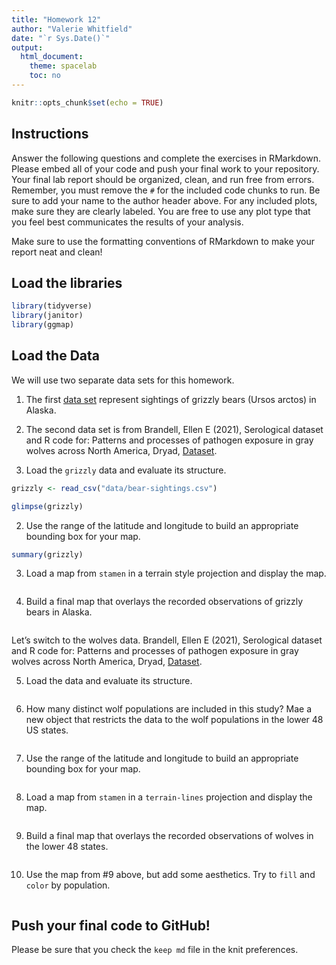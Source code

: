```yaml
---
title: "Homework 12"
author: "Valerie Whitfield"
date: "`r Sys.Date()`"
output:
  html_document:
    theme: spacelab
    toc: no
---
```


```r
knitr::opts_chunk$set(echo = TRUE)
```

## Instructions
Answer the following questions and complete the exercises in RMarkdown. Please embed all of your code and push your final work to your repository. Your final lab report should be organized, clean, and run free from errors. Remember, you must remove the `#` for the included code chunks to run. Be sure to add your name to the author header above. For any included plots, make sure they are clearly labeled. You are free to use any plot type that you feel best communicates the results of your analysis.  

Make sure to use the formatting conventions of RMarkdown to make your report neat and clean!  

## Load the libraries  
```r
library(tidyverse)
library(janitor)
library(ggmap)
``` 

## Load the Data
We will use two separate data sets for this homework.  

1. The first [data set](https://rcweb.dartmouth.edu/~f002d69/workshops/index_rspatial.html) represent sightings of grizzly bears (Ursos arctos) in Alaska.  

2. The second data set is from Brandell, Ellen E (2021), Serological dataset and R code for: Patterns and processes of pathogen exposure in gray wolves across North America, Dryad, [Dataset](https://doi.org/10.5061/dryad.5hqbzkh51).  

1. Load the `grizzly` data and evaluate its structure.  
```r
grizzly <- read_csv("data/bear-sightings.csv")
```
```r
glimpse(grizzly)
```

2. Use the range of the latitude and longitude to build an appropriate bounding box for your map. 
```r
summary(grizzly)
```

3. Load a map from `stamen` in a terrain style projection and display the map.  
```r

```

4. Build a final map that overlays the recorded observations of grizzly bears in Alaska.  
```r

```

Let's switch to the wolves data. Brandell, Ellen E (2021), Serological dataset and R code for: Patterns and processes of pathogen exposure in gray wolves across North America, Dryad, [Dataset](https://doi.org/10.5061/dryad.5hqbzkh51).  

5. Load the data and evaluate its structure.  
```r

```

6. How many distinct wolf populations are included in this study? Mae a new object that restricts the data to the wolf populations in the lower 48 US states.  
```r

```

7. Use the range of the latitude and longitude to build an appropriate bounding box for your map. 
```r

```

8.  Load a map from `stamen` in a `terrain-lines` projection and display the map.  
```r

```

9. Build a final map that overlays the recorded observations of wolves in the lower 48 states.  
```r

```

10. Use the map from #9 above, but add some aesthetics. Try to `fill` and `color` by population.  
```r

```

## Push your final code to GitHub!
Please be sure that you check the `keep md` file in the knit preferences. 